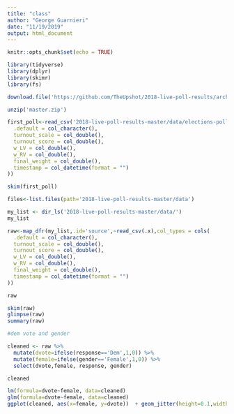 ```yaml
---
title: "class"
author: "George Guarnieri"
date: "11/19/2019"
output: html_document
---
```


```r
knitr::opts_chunk$set(echo = TRUE)
```

```r
library(tidyverse)
library(dplyr)
library(skimr)
library(fs)

download.file('https://github.com/TheUpshot/2018-live-poll-results/archive/master.zip', destfile = 'master.zip')

unzip('master.zip')

first_poll<-read_csv('2018-live-poll-results-master/data/elections-poll-az02-1.csv',col_types = cols(
  .default = col_character(),
  turnout_scale = col_double(),
  turnout_score = col_double(),
  w_LV = col_double(),
  w_RV = col_double(),
  final_weight = col_double(),
  timestamp = col_datetime(format = "")
))

skim(first_poll)

files<-list.files(path='2018-live-poll-results-master/data')

my_list <- dir_ls('2018-live-poll-results-master/data/')
my_list

raw<-map_dfr(my_list,.id='source',~read_csv(.x),col_types = cols(
  .default = col_character(),
  turnout_scale = col_double(),
  turnout_score = col_double(),
  w_LV = col_double(),
  w_RV = col_double(),
  final_weight = col_double(),
  timestamp = col_datetime(format = "")
))

raw

skim(raw)
glimpse(raw)
summary(raw)

#dem vote and gender

cleaned <- raw %>%
  mutate(dvote=ifelse(response=='Dem',1,0)) %>%
  mutate(female=ifelse(gender=='Female',1,0)) %>%
  select(dvote,female, response, gender)

cleaned

lm(formula=dvote~female, data=cleaned)
glm(formula=dvote~female, data=cleaned)
ggplot(cleaned, aes(x=female, y=dvote))  + geom_jitter(height=0.1,width=.1,alpha=.05)+geom_smooth(method='lm',method.args=list(family='binomial'))

```

